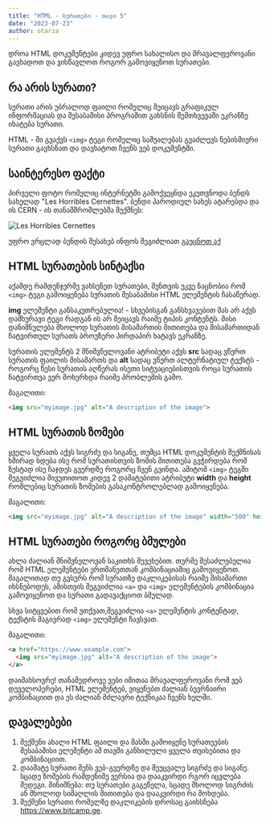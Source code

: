 ```yaml
---
title: "HTML - სურათები - თავი 5"
date: "2023-07-23"
author: otarza
---
```


დროა HTML დოკუმენტები კიდევ უფრო სახალისო და მრავალფეროვანი გავხადოთ და ვისწავლოთ როგორ გამოვიყენოთ სურათები.

## რა არის სურათი?
სურათი არის უბრალოდ ფაილი რომელიც შეიცავს გრაფიკულ ინფორმაციას და შესაბამისი პროგრამით გახსნის შემთხვევაში ეკრანზე იხატება სურათი. 


HTML - ში გვაქვს `<img>` ტეგი რომელიც საშუალებას გვაძლევს ნებისმიერი სურათი გავხსნათ და დავხატოთ ჩვენს ვებ დოკუმენტში. 

## საინტერესო ფაქტი
პირველი ფოტო რომელიც ინტერნეტში გამოქვეყნდა ეკუთვნოდა ბენდს სახელად "Les Horribles Cernettes". ბენდი პაროდიულ სახეს ატარებდა და ის CERN - ის თანამშრომლებმა შექმნეს:

![Les Horribles Cernettes](/courses/html/les-horribles-cernettes.webp)

უფრო ვრცლად ბენდის შესახებ ინფოს შეგიძლიათ [გაეცნოთ აქ](https://www.bbc.com/future/article/20160224-the-unlikely-photo-that-kickstarted-the-social-internet)

## HTML სურათების სინტაქსი
აქამდე რამდენჯერმე ვახსენეთ სურათები, შენთვის უკვე ნაცნობია რომ `<img>` ტეგი გამოიყენება სურათის შესაბამისი HTML ელემენტის ჩასაწერად. 

**img** ელემენტი განსაკუთრებულია! - სხვებისგან განსხვავებით მას არ აქვს დამხურავი ტეგი რადგან ის არ შეიცავს რაიმე ტიპის კონტენტს. მისი დანიშნულება მხოლოდ სურათის მისამართის მითითება და მისამართიდან ჩატვირთულ სურათს ბროუზერი პირდაპირ ხატავს ეკრანზე. 

სურათის ელემენტს 2 მნიშვნელოვანი ატრიბუტი აქვს **src** სადაც ვწერთ სურათის ფაილის მისამართს და **alt** სადაც ვწერთ ალტერნატიულ ტექსტს - როგორც წესი სურათის აღწერას ისეთი სიტუაციებისთვის როცა სურათის ჩატვირთვა ვერ მოხერხდა რაიმე პრობლემის გამო. 

მაგალითი:
```html
<img src="myimage.jpg" alt="A description of the image">
```

## HTML სურათის ზომები
ყველა სურათს აქვს სიგრძე და სიგანე, თუმცა HTML დოკუმენტის შექმნისას ხშირად ხდება ისე რომ სურათისთვის ზომის მითითება გვჭირდება რომ ზუსტად ისე ჩაჯდეს გვერდზე როგორც ჩვენ გვინდა. ამიტომ `<img>` ტეგში შეგვიძლია მივუთითოთ კიდევ 2 დამატებითი ატრიბუტი **width** და **height** რომლებიც სურათის ზომების გასაკონტროლებლად გამოიყენება. 

მაგალითი:
```html
<img src="myimage.jpg" alt="A description of the image" width="500" height="600">
```


## HTML სურათები როგორც ბმულები
ახლა ძალიან მნიშვნელოვან საკითხს შევეხებით. თურმე შესაძლებელია რომ HTML ელემენტები ერთმანეთთან კომბინაციაშიც გამოვიყენოთ. მაგალითად თუ გვსურს რომ სურათზე დაკლიკებისას რაიმე მისამართი იხსნებოდეს, ამისთვის შეგვიძლია `<a>` და `<img>` ელემენტების კომბინაცია გამოვიყენოთ და სურათი გადავაქციოთ ბმულად. 

სხვა სიტყვებით რომ ვთქვათ,შეგვიძლია `<a>` ელემენტის კონტენტად, ტექსტის მაგივრად `<img>` ელემენტი ჩავსვათ.

მაგალითი:

```html
<a href="https://www.example.com">
  <img src="myimage.jpg" alt="A description of the image">
</a>
```

დაიმახსოვრე! თანამედროვე ვები იმითაა მრავალფეროვანი რომ ვებ დეველოპერები, HTML ელემენტებ, ვიყენებთ ძალიან ბევრნაირი კომბინაციით და ეს ძალიან მძლავრი ტექნიკაა ჩვენს ხელში. 

## დავალებები
1. შექმენი ახალი HTML ფაილი და მასში გამოიყენე სურათეების შესაბამისი ელემენტი ამ თავში განხილული ყველა თვისებითა და კომბინაციით. 
1. დაამატე სურათი შენს ვებ-გვერდზე და შეუცვალე სიგრძე და სიგანე. სცადე ზომების რამდენიმე ვერსია და დააკვირდი რგორ იცვლება შედეგი. მინიშნება: თუ სურათები გაგეწელა, სცადე მხოლოდ სიგრძის ან მხოლოდ სიმაღლის მითითება და დააკვირდი რა მოხდება.
1. შექმენი სურათი რომელზე დაკლიკების დროსაც გაიხსნება https://www.bitcamp.ge.
